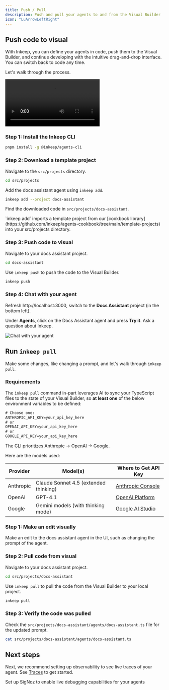 ```yaml
---
title: Push / Pull
description: Push and pull your agents to and from the Visual Builder
icon: "LuArrowLeftRight"
---
```


## Push code to visual

With Inkeep, you can define your agents in code, push them to the Visual Builder, and continue developing with the intuitive drag-and-drop interface. You can switch back to code any time.

Let's walk through the process.

<Video
  src="https://www.youtube.com/watch?v=2-j4LuabeHQ&t=3s"
  title="Visual guide to the usage of inkeep push"
/>

### Step 1: Install the Inkeep CLI

```bash
pnpm install -g @inkeep/agents-cli
```

### Step 2: Download a template project

Navigate to the `src/projects` directory.

```bash
cd src/projects
```

Add the docs assistant agent using `inkeep add`.

```bash
inkeep add --project docs-assistant
```

Find the downloaded code in `src/projects/docs-assistant`.

<Note>
  `inkeep add` imports a template project from our [cookbook
  library](https://github.com/inkeep/agents-cookbook/tree/main/template-projects)
  into your src/projects directory.
</Note>

### Step 3: Push code to visual

Navigate to your docs assistant project.

```bash
cd docs-assistant
```

Use `inkeep push` to push the code to the Visual Builder.

```bash
inkeep push
```

### Step 4: Chat with your agent

Refresh http://localhost:3000, switch to the **Docs Assistant** project (in the bottom left).

Under **Agents**, click on the Docs Assistant agent and press **Try it**. Ask a question about Inkeep.

<Image src="/gifs/docs-assistant.gif" alt="Chat with your agent" />

## Run `inkeep pull`

Make some changes, like changing a prompt, and let's walk through `inkeep pull`.

### Requirements

The `inkeep pull` command in-part leverages AI to sync your TypeScript files to the state of your Visual Builder, so **at least one** of the below environment variables to be defined:

```txt .env
# Choose one:
ANTHROPIC_API_KEY=your_api_key_here
# or
OPENAI_API_KEY=your_api_key_here
# or
GOOGLE_API_KEY=your_api_key_here
```

The CLI prioritizes Anthropic → OpenAI → Google.

Here are the models used:

| Provider  | Model(s)                              | Where to Get API Key                                |
| --------- | ------------------------------------- | --------------------------------------------------- |
| Anthropic | Claude Sonnet 4.5 (extended thinking) | [Anthropic Console](https://console.anthropic.com/) |
| OpenAI    | GPT-4.1                               | [OpenAI Platform](https://platform.openai.com/)     |
| Google    | Gemini models (with thinking mode)    | [Google AI Studio](https://ai.google.dev/)          |

### Step 1: Make an edit visually

Make an edit to the docs assistant agent in the UI, such as changing the prompt of the agent.

### Step 2: Pull code from visual

Navigate to your docs assistant project.

```bash
cd src/projects/docs-assistant
```

Use `inkeep pull` to pull the code from the Visual Builder to your local project.

```bash
inkeep pull
```

### Step 3: Verify the code was pulled

Check the `src/projects/docs-assistant/agents/docs-assistant.ts` file for the updated prompt.

```bash
cat src/projects/docs-assistant/agents/docs-assistant.ts
```

## Next steps

Next, we recommend setting up observability to see live traces of your agent. See [Traces](/get-started/traces) to get started.

<Cards>
  <Card title="Traces" icon="LuActivity" href="/get-started/traces">
    Set up SigNoz to enable live debugging capabilities for your agents
  </Card>
</Cards>
